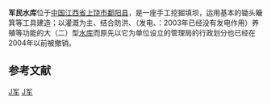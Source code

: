 {{Infobox Reservoir
|name                     = 军民水库
|nickname                 = 
|image                    = 
|image_caption            = 
|map                      = 
|map_caption              = 
|code                     = BFH15002212
|class                    = 大（二）型[[水库|水库]]
|location_of_reservoir    = [[江西省|江西省]][[上饶市|上饶市]][[鄱阳县|鄱阳县]][[炉下乡|炉下乡]]
|location_of_dam          = 
|inflow                   = 
|outflow                  = [[潼津河|潼津河]]
|catchment_area           = 131
|reservoir_area           = 10.18
|mean_depth               = 13.94
|maximum_depth            = 
|flood_level              = 85.65
|normal_water_level       = 82.5
|dead_water_level         = 
|water_quality            = Ⅲ类
|island                   = 
|maximum_storage_capacity = 1.894亿
|normal_storage_capacity  = 1.42亿
|dead_storage_capacity    = 
|elevation_of_dam         = 
|height_of_dam            = 
|length_of_dam            = 
|width_of_dam             = 
|installed_capacity       = 
|start                    = 1971年
|complete                 = 1972年
|cost                     = 
|emigrate                 = 
|latd              = 29
|latm              = 35
|lats              = 10
|latNS             = N
|longd             = 116
|longm             = 54
|longs             = 31
|longEW            = E
|website           = 
|footnotes         = 资料主要来源：<ref>[http://www.jxsl.gov.cn/upload//20090429040716281.doc 江西省重点水库基本情况表.doc]{{dead link|date=2017年11月 |bot=InternetArchiveBot |fix-attempted=yes }}</ref><ref>{{cite journal|title=军民水库除险加固设计中若干问题浅析和体会|author=洪岳善|journal=水利与建筑工程学报|year=2003|issue=1|url=http://d.wanfangdata.com.cn/Periodical_fsjs200301015.aspx}}</ref>
}}
'''军民水库'''位于[[中国|中国]][[江西省|江西省]][[上饶市|上饶市]][[鄱阳县|鄱阳县]]，是一座手工挖掘填坝，运用基本的锄头簸箕等工具建造；以灌溉为主、结合防洪、（发电、：2003年已经没有发电作用）养殖等功能的大（二）型[[水库|水库]]而原先以它为单位设立的管理局的行政划分也已经在2004年以前被撤销。

==参考文献==
{{reflist}}

{{Jiangxi Reservoir}}

[[Category:鄱阳县|J军]]
[[Category:上饶水库|J军]]
